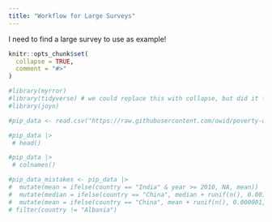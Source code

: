 ```yaml
---
title: "Workflow for Large Surveys"
---
```


I need to find a large survey to use as example!

```r
knitr::opts_chunk$set(
  collapse = TRUE,
  comment = "#>"
)
```

```r
#library(myrror)
#library(tidyverse) # we could replace this with collapse, but did it for usability.
#library(joyn)
```

```r
#pip_data <- read.csv("https://raw.githubusercontent.com/owid/poverty-data/main/datasets/pip_dataset.csv")

```

```r
#pip_data |>
 # head()
```

```r
#pip_data |>
 # colnames()
```


```r
#pip_data_mistakes <- pip_data |>
#  mutate(mean = ifelse(country == "India" & year >= 2010, NA, mean)) |>
#  mutate(median = ifelse(country == "China", median + runif(n(), 0.001, 0.002), median)) |>
#  mutate(mean = ifelse(country == "China", mean + runif(n(), 0.000001, 0.0000002), mean)) |>
# filter(country != "Albania")
```
```r



```
